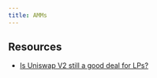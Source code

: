 ```yaml
---
title: AMMs
---
```


## Resources

- [Is Uniswap V2 still a good deal for LPs?](https://atise.medium.com/uniswap-v2-still-a-good-deal-for-liquidity-providers-a-retrospective-of-2023-11475e9d8610)